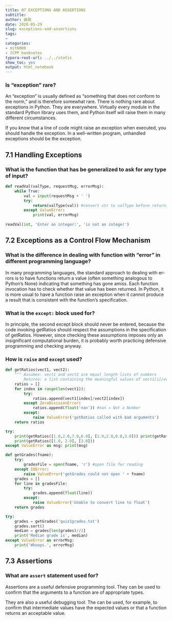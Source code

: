 ```yaml
---
title: 07 EXCEPTIONS AND ASSERTIONS
subtitle: 
author: 曲政
date: 2020-05-29
slug: exceptions-and-assertions
tags:
- 
categories:
- mit6000
- ICPP booknotes
typora-root-url: ../../static
show_toc: yes
output: html_notebook
---
```


### Is "exception" rare?

An “exception” is usually defined as “something that does not conform to the norm,” and is therefore somewhat rare. There is nothing rare about exceptions in Python. They are everywhere. Virtually every module in the standard Python library uses them, and Python itself will raise them in many different circumstances. 

If you know that a line of code might raise an exception when executed, you should handle the exception. In a well-written program, unhandled exceptions should be the exception.

## 7.1 Handling Exceptions

### What is the function that has be generalized to ask for any type of input?

```python
def readVal(valType, requestMsg, errorMsg): 
    while True:
		val = input(requestMsg + ' ') 
    	try:
			return(valType(val)) #convert str to valType before returning 
        except ValueError:
			print(val, errorMsg)
            
readVal(int, 'Enter an integer:', 'is not an integer')
```

## 7.2 Exceptions as a Control Flow Mechanism

### What is the difference in dealing with function with "error" in different programming language? 

In many programming languages, the standard approach to dealing with er- rors is to have functions return a value (often something analogous to Python’s None) indicating that something has gone amiss. Each function invocation has to check whether that value has been returned. In Python, it is more usual to have a function raise an exception when it cannot produce a result that is consistent with the function’s specification.

### What is the `except:` block used for?

In principle, the second except block should never be entered, because the code invoking getRatios should respect the assumptions in the specification of getRatios. However, since checking these assumptions imposes only an insignificant computational burden, it is probably worth practicing defensive programming and checking anyway.

### How is `raise` and `except` used?

```python
def getRatios(vect1, vect2):
	""" Assumes: vect1 and vect2 are equal length lists of numbers
		Returns: a list containing the meaningful values of vect1[i]/vect2[i]"""
	ratios = []
	for index in range(len(vect1)):
		try:
			ratios.append(vect1[index]/vect2[index])
		except ZeroDivisionError:
			ratios.append(float('nan')) #nan = Not a Number
		except:
			raise ValueError('getRatios called with bad arguments')
    return ratios
```

```python
try:
	print(getRatios([1.0,2.0,7.0,6.0], [1.0,2.0,0.0,3.0])) print(getRatios([], []))
	print(getRatios([1.0, 2.0], [3.0]))
except ValueError as msg: print(msg)
```

```python
def getGrades(fname):
	try:
		gradesFile = open(fname, 'r') #open file for reading
	except IOError:
		raise ValueError('getGrades could not open ' + fname)
	grades = []
	for line in gradesFile:
		try:
			grades.append(float(line))
		except:
			raise ValueError('Unable to convert line to float')
	return grades
```

```python
try:
	grades = getGrades('quiz1grades.txt')
	grades.sort()
	median = grades[len(grades)//2]
	print('Median grade is', median)
except ValueError as errorMsg:
	print('Whoops.', errorMsg)
```

## 7.3 Assertions

### What are `assert`  statement used for?

Assertions are a useful defensive programming tool. They can be used to confirm that the arguments to a function are of appropriate types. 

They are also a useful debugging tool. The can be used, for example, to confirm that intermediate values have the expected values or that a function returns an acceptable value.